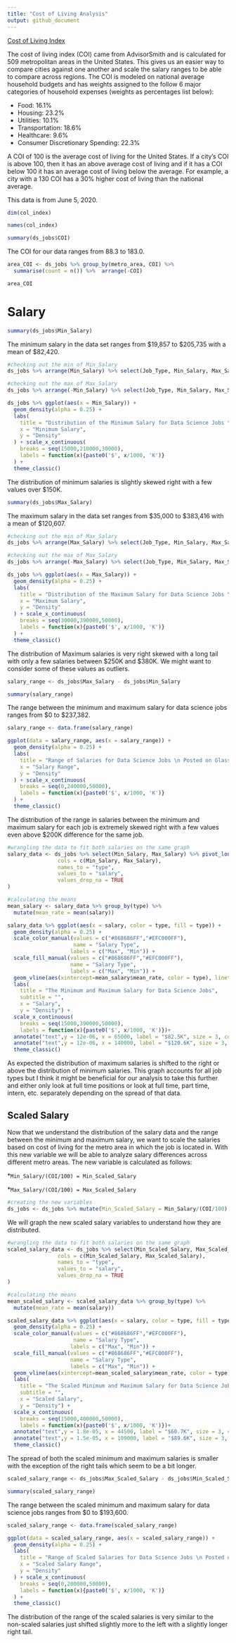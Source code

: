 ```yaml
---
title: "Cost of Living Analysis"
output: github_document
---
```


[Cost of Living Index](https://advisorsmith.com/data/coli/)

The cost of living index (COI) came from AdvisorSmith and is calculated for 509 metropolitan areas in the United States. This gives us an easier way to compare cities against one another and scale the salary ranges to be able to compare across regions. The COI is modeled on national average household budgets and has weights assigned to the follow 6 major categories of household expenses (weights as percentages list below):

* Food: 16.1%
* Housing: 23.2%
* Utilities: 10.1%
* Transportation: 18.6%
* Healthcare: 9.6%
* Consumer Discretionary Spending: 22.3%

A COI of 100 is the average cost of living for the United States. If a city's COI is above 100, then it has an above average cost of living and if it has a COI below 100 it has an average cost of living below the average. For example, a city with a 130 COI has a 30% higher cost of living than the national average. 

This data is from June 5, 2020.

```r
dim(col_index)

names(col_index)
```


```r
summary(ds_jobs$COI)
```

The COI for our data ranges from 88.3 to 183.0. 

```r
area_COI <- ds_jobs %>% group_by(metro_area, COI) %>% 
  summarise(count = n()) %>%  arrange(-COI)

area_COI
```

# Salary

```r
summary(ds_jobs$Min_Salary)
```

The minimum salary in the data set ranges from \$19,857 to \$205,735 with a mean of \$82,420.

```r
#checking out the min of Min_Salary
ds_jobs %>% arrange(Min_Salary) %>% select(Job_Type, Min_Salary, Max_Salary, Industry, metro_area) %>% slice(1)
```

```r
#checking out the max of Max_Salary
ds_jobs %>% arrange(-Min_Salary) %>% select(Job_Type, Min_Salary, Max_Salary, Industry, metro_area) %>% slice(1)
```

```r
ds_jobs %>% ggplot(aes(x = Min_Salary)) +
  geom_density(alpha = 0.25) +
  labs(
    title = "Distribution of the Minimum Salary for Data Science Jobs \nPosted on Glassdoor",
    x = "Minimum Salary",
    y = "Density"
  ) + scale_x_continuous(
    breaks = seq(15000,210000,30000),
    labels = function(x){paste0('$', x/1000, 'K')}
  ) +
  theme_classic()
```

The distribution of minimum salaries is slightly skewed right with a few values over $150K. 

```r
summary(ds_jobs$Max_Salary)
```

The maximum salary in the data set ranges from \$35,000 to \$383,416 with a mean of \$120,607.

```r
#checking out the min of Max_Salary
ds_jobs %>% arrange(Max_Salary) %>% select(Job_Type, Min_Salary, Max_Salary, Industry, metro_area) %>% slice(1)
```

```r
#checking out the max of Max_Salary
ds_jobs %>% arrange(-Max_Salary) %>% select(Job_Type, Min_Salary, Max_Salary, Industry, metro_area) %>% slice(1)
```

```r
ds_jobs %>% ggplot(aes(x = Max_Salary)) +
  geom_density(alpha = 0.25) +
  labs(
    title = "Distribution of the Maximum Salary for Data Science Jobs \nPosted on Glassdoor",
    x = "Maximum Salary",
    y = "Density"
  ) + scale_x_continuous(
    breaks = seq(30000,390000,50000),
    labels = function(x){paste0('$', x/1000, 'K')}
  ) +
  theme_classic()
```

The distribution of Maximum salaries is very right skewed with a long tail with only a few salaries between \$250K and $380K. We  might want to consider some of these values as outliers.

```r
salary_range <- ds_jobs$Max_Salary - ds_jobs$Min_Salary

summary(salary_range)
```

The range between the minimum and maximum salary for data science jobs ranges from \$0 to \$237,382. 

```r
salary_range <- data.frame(salary_range)

ggplot(data = salary_range, aes(x = salary_range)) +
  geom_density(alpha = 0.25) +
  labs(
    title = "Range of Salaries for Data Science Jobs \n Posted on Glassdoor",
    x = "Salary Range",
    y = "Density"
  ) + scale_x_continuous(
    breaks = seq(0,240000,50000),
    labels = function(x){paste0('$', x/1000, 'K')}
  ) +
  theme_classic()
```

The distribution of the range in salaries between the minimum and maximum salary for each job is extremely skewed right with a few values even above $200K difference for the same job. 

```r
#wrangling the data to fit both salaries on the same graph
salary_data <- ds_jobs %>% select(Min_Salary, Max_Salary) %>% pivot_longer(
                cols = c(Min_Salary, Max_Salary),
                names_to = "type",
                values_to = "salary",
                values_drop_na = TRUE
)

#calculating the means
mean_salary <- salary_data %>% group_by(type) %>% 
  mutate(mean_rate = mean(salary))

salary_data %>% ggplot(aes(x = salary, color = type, fill = type)) +
  geom_density(alpha = 0.25) +
  scale_color_manual(values = c("#868686FF","#EFC000FF"),
                     name = "Salary Type",
                    labels = c("Max", "Min")) +
  scale_fill_manual(values = c("#868686FF","#EFC000FF"), 
                    name = "Salary Type",
                    labels = c("Max", "Min")) +
  geom_vline(aes(xintercept=mean_salary$mean_rate, color = type), linetype = "dashed", show.legend = FALSE) +
  labs(
    title = "The Minimum and Maximum Salary for Data Science Jobs",
    subtitle = "",
    x = "Salary",
    y = "Density") +
  scale_x_continuous(
    breaks = seq(15000,390000,50000),
    labels = function(x){paste0('$', x/1000, 'K')})+ 
  annotate("text",y = 12e-06, x = 65000, label = "$82.5K", size = 3, color = "#868686FF") +
  annotate("text",y = 12e-06, x = 140000, label = "$120.6K", size = 3, color = "#868686FF") +
  theme_classic()
```

As expected the distribution of maximum salaries is shifted to the right or above the distribution of minimum salaries. This graph accounts for all job types but I think it might be beneficial for our analysis to take this further and either only look at full time positions or look at full time, part time, intern, etc. separately depending on the spread of that data. 

## Scaled Salary

Now that we understand the distribution of the salary data and the range between the minimum and maximum salary, we want to scale the salaries based on cost of living for the metro area in which the job is located in. With this new variable we will be able to analyze salary differences across different metro areas. The new variable is calculated as follows:

*`Min_Salary/(COI/100) = Min_Scaled_Salary`

*`Max_Salary/(COI/100) = Max_Scaled_Salary`

```r
#creating the new variables
ds_jobs <- ds_jobs %>% mutate(Min_Scaled_Salary = Min_Salary/(COI/100), Max_Scaled_Salary = Max_Salary/(COI/100))
```

We will graph the new scaled salary variables to understand how they are distributed. 

```r
#wrangling the data to fit both salaries on the same graph
scaled_salary_data <- ds_jobs %>% select(Min_Scaled_Salary, Max_Scaled_Salary) %>% pivot_longer(
                cols = c(Min_Scaled_Salary, Max_Scaled_Salary),
                names_to = "type",
                values_to = "salary",
                values_drop_na = TRUE
)

#calculating the means
mean_scaled_salary <- scaled_salary_data %>% group_by(type) %>% 
  mutate(mean_rate = mean(salary))

scaled_salary_data %>% ggplot(aes(x = salary, color = type, fill = type)) +
  geom_density(alpha = 0.25) +
  scale_color_manual(values = c("#868686FF","#EFC000FF"),
                     name = "Salary Type",
                    labels = c("Max", "Min")) +
  scale_fill_manual(values = c("#868686FF","#EFC000FF"), 
                    name = "Salary Type",
                    labels = c("Max", "Min")) +
  geom_vline(aes(xintercept=mean_scaled_salary$mean_rate, color = type), linetype = "dashed", show.legend = FALSE) +
  labs(
    title = "The Scaled Minimum and Maximum Salary for Data Science Jobs",
    subtitle = "",
    x = "Scaled Salary",
    y = "Density") +
  scale_x_continuous(
    breaks = seq(15000,400000,50000),
    labels = function(x){paste0('$', x/1000, 'K')})+ 
  annotate("text",y = 1.8e-05, x = 44500, label = "$60.7K", size = 3, color = "#868686FF") +
  annotate("text",y = 1.5e-05, x = 109000, label = "$89.6K", size = 3, color = "#868686FF") +
  theme_classic()
```

The spread of both the scaled minimum and maximum salaries is smaller with the exception of the right tails which seem to be a bit longer. 

```r
scaled_salary_range <- ds_jobs$Max_Scaled_Salary - ds_jobs$Min_Scaled_Salary

summary(scaled_salary_range)
```

The range between the scaled minimum and maximum salary for data science jobs ranges from \$0 to \$193,600. 

```r
scaled_salary_range <- data.frame(scaled_salary_range)

ggplot(data = scaled_salary_range, aes(x = scaled_salary_range)) +
  geom_density(alpha = 0.25) +
  labs(
    title = "Range of Scaled Salaries for Data Science Jobs \n Posted on Glassdoor",
    x = "Scaled Salary Range",
    y = "Density"
  ) + scale_x_continuous(
    breaks = seq(0,200000,50000),
    labels = function(x){paste0('$', x/1000, 'K')}
  ) +
  theme_classic()
```
The distribution of the range of the scaled salaries is very similar to the non-scaled salaries just shifted slightly more to the left with a slightly longer right tail. 

